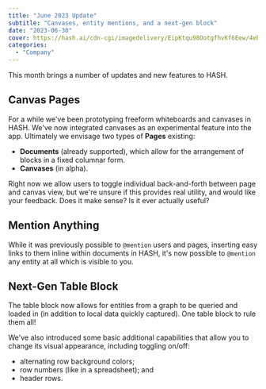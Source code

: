 ```yaml
---
title: "June 2023 Update"
subtitle: "Canvases, entity mentions, and a next-gen block"
date: "2023-06-30"
cover: https://hash.ai/cdn-cgi/imagedelivery/EipKtqu98OotgfhvKf6Eew/4eb6513c-61bd-4e41-5da6-74178ea75300/public
categories: 
  - "Company"
---
```


This month brings a number of updates and new features to HASH.

## Canvas Pages

For a while we've been prototyping freeform whiteboards and canvases in HASH. We've now integrated canvases as an experimental feature into the app. Ultimately we envisage two types of **Pages** existing:

- **Documents** (already supported), which allow for the arrangement of blocks in a fixed columnar form.
- **Canvases** (in alpha).

Right now we allow users to toggle individual back-and-forth between page and canvas view, but we're unsure if this provides real utility, and would like your feedback. Does it make sense? Is it ever actually useful?

## Mention Anything

While it was previously possible to `@mention` users and pages, inserting easy links to them inline within documents in HASH, it's now possible to `@mention` any entity at all which is visible to you.

## Next-Gen Table Block

The table block now allows for entities from a graph to be queried and loaded in (in addition to local data quickly captured). One table block to rule them all!

We've also introduced some basic additional capabilities that allow you to change its visual appearance, including toggling on/off:

- alternating row background colors;
- row numbers (like in a spreadsheet); and
- header rows.
